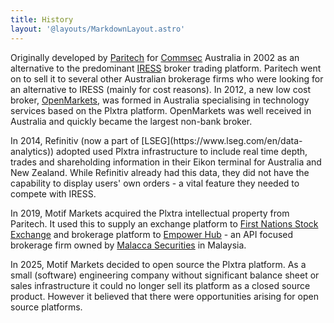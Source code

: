 ```yaml
---
title: History
layout: '@layouts/MarkdownLayout.astro'
---
```



Originally developed by [Paritech](https://www.paritech.com) for [Commsec](https://www.commsec.com.au/) Australia in 2002 as an alternative to the predominant [IRESS](https://www.iress.com.au) broker trading platform. Paritech went on to sell it to several other Australian brokerage firms who were looking for an alternative to IRESS (mainly for cost reasons).  In 2012, a new low cost broker, [OpenMarkets](https://openmarkets.com.au/), was formed in Australia specialising in technology services based on the Plxtra platform. OpenMarkets was well received in Australia and quickly became the largest non-bank broker.

<AltMainBackground>
In 2014, Refinitiv (now a part of [LSEG](https://www.lseg.com/en/data-analytics)) adopted used Plxtra infrastructure to include real time depth, trades and shareholding information in their Eikon terminal for Australia and New Zealand. While Refinitiv already had this data, they did not have the capability to display users' own orders - a vital feature they needed to compete with IRESS.
</AltMainBackground>

In 2019, Motif Markets acquired the Plxtra intellectual property from Paritech.  It used this to supply an exchange platform to [First Nations Stock Exchange](https://fn-sx.com/) and brokerage platform to [Empower Hub](https://www.em2.asia/) - an API focused brokerage firm owned by [Malacca Securities](https://www.msec.com.my/) in Malaysia.

<AltMainBackground>
In 2025, Motif Markets decided to open source the Plxtra platform. As a small (software) engineering company without significant balance sheet or sales infrastructure it could no longer sell its platform as a closed source product. However it believed that there were opportunities arising for open source platforms. 
</AltMainBackground>
